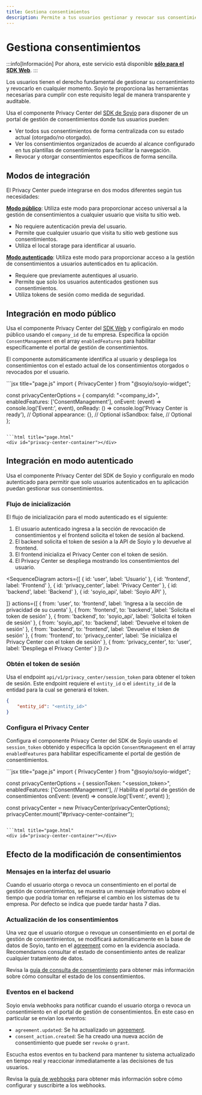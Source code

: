 ```yaml
---
title: Gestiona consentimientos
description: Permite a tus usuarios gestionar y revocar sus consentimientos de manera autónoma
---
```



# Gestiona consentimientos

:::info[Información]
Por ahora, este servicio está disponible [**sólo para el SDK Web**](https://github.com/Soyio-id/soy-io-widget).
:::

Los usuarios tienen el derecho fundamental de gestionar su consentimiento y revocarlo en cualquier momento. Soyio te proporciona las herramientas necesarias para cumplir con este requisito legal de manera transparente y auditable.

Usa el componente Privacy Center del [SDK de Soyio](https://github.com/Soyio-id/soy-io-widget) para disponer de un portal de gestión de consentimientos donde tus usuarios pueden:

- Ver todos sus consentimientos de forma centralizada con su estado actual (otorgado/no otorgado).
- Ver los consentimientos organizados de acuerdo al alcance configurado en tus plantillas de consentimiento para facilitar la navegación.
- Revocar y otorgar consentimientos específicos de forma sencilla.

## Modos de integración

El Privacy Center puede integrarse en dos modos diferentes según tus necesidades:

[**Modo público**](#integraci%C3%B3n-en-modo-p%C3%BAblico): Utiliza este modo para proporcionar acceso universal a la gestión de consentimientos a cualquier usuario que visita tu sitio web.

- No requiere autenticación previa del usuario.
- Permite que cualquier usuario que visita tu sitio web gestione sus consentimientos.
- Utiliza el local storage para identificar al usuario.

[**Modo autenticado**](#integraci%C3%B3n-en-modo-autenticado): Utiliza este modo para proporcionar acceso a la gestión de consentimientos a usuarios autenticados en tu aplicación.

- Requiere que previamente autentiques al usuario.
- Permite que solo los usuarios autenticados gestionen sus consentimientos.
- Utiliza tokens de sesión como medida de seguridad.

## Integración en modo público

Usa el componente Privacy Center del [SDK Web](https://github.com/Soyio-id/soy-io-widget) y configúralo en modo público usando el `company_id` de tu empresa. Especifica la opción `ConsentManagement` en el array `enabledFeatures` para habilitar específicamente el portal de gestión de consentimientos.

El componente automáticamente identifica al usuario y despliega los consentimientos con el estado actual de los consentimientos otorgados o revocados por el usuario.

<Tabs>
  <TabItem value="web" label="SDK Web" default>
```jsx title="page.js"
import { PrivacyCenter } from "@soyio/soyio-widget";

const privacyCenterOptions = {
  companyId: "<company_id>",
  enabledFeatures: ['ConsentManagement'],
  onEvent: (event) => console.log('Event:', event),
  onReady: () => console.log('Privacy Center is ready'), // Optional
  appearance: {},                                        // Optional
  isSandbox: false,                                      // Optional
};
```

```html title="page.html"
<div id="privacy-center-container"></div>
```
  </TabItem>
</Tabs>

## Integración en modo autenticado

Usa el componente Privacy Center del SDK de Soyio y configuralo en modo autenticado para permitir que solo usuarios autenticados en tu aplicación puedan gestionar sus consentimientos.

### Flujo de inicialización

El flujo de inicialización para el modo autenticado es el siguiente:

1. El usuario autenticado ingresa a la sección de revocación de consentimientos y el frontend solicita el token de sesión al backend.
2. El backend solicita el token de sesión a la API de Soyio y lo devuelve al frontend.
3. El frontend inicializa el Privacy Center con el token de sesión.
4. El Privacy Center se despliega mostrando los consentimientos del usuario.

<SequenceDiagram
  actors={[
    { id: 'user', label: 'Usuario' },
    { id: 'frontend', label: 'Frontend' },
    { id: 'privacy_center', label: 'Privacy Center' },
    { id: 'backend', label: 'Backend' },
    { id: 'soyio_api', label: 'Soyio API' },

  ]}
  actions={[
    {
      from: 'user',
      to: 'frontend',
      label: 'Ingresa a la sección de privacidad de su cuenta'
    },
    {
      from: 'frontend',
      to: 'backend',
      label: 'Solicita el token de sesión'
    },
    {
      from: 'backend',
      to: 'soyio_api',
      label: 'Solicita el token de sesión'
    },
    {
      from: 'soyio_api',
      to: 'backend',
      label: 'Devuelve el token de sesión'
    },
    {
      from: 'backend',
      to: 'frontend',
      label: 'Devuelve el token de sesión'
    },
    {
      from: 'frontend',
      to: 'privacy_center',
      label: 'Se inicializa el Privacy Center con el token de sesión'
    },
    {
      from: 'privacy_center',
      to: 'user',
      label: 'Despliega el Privacy Center'
    }
  ]}
/>

### Obtén el token de sesión

Usa el endpoint `api/v1/privacy_center/session_token` para obtener el token de sesión. Este endpoint requiere el `entity_id` o el `identity_id` de la entidad para la cual se generará el token.

```json title="POST /api/v1/privacy_center/session_token"
{
    "entity_id": "<entity_id>"
}
```

### Configura el Privacy Center

Configura el componente Privacy Center del SDK de Soyio usando el `session_token` obtenido y especifica la opción `ConsentManagement` en el array `enabledFeatures` para habilitar específicamente el portal de gestión de consentimientos.

<Tabs>
  <TabItem value="web" label="SDK Web" default>
```jsx title="page.js"
import { PrivacyCenter } from "@soyio/soyio-widget";

const privacyCenterOptions = {
  sessionToken: "<session_token>",
  enabledFeatures: ['ConsentManagement'], // Habilita el portal de gestión de consentimientos
  onEvent: (event) => console.log('Event:', event)
};

const privacyCenter = new PrivacyCenter(privacyCenterOptions);
privacyCenter.mount("#privacy-center-container");
```

```html title="page.html"
<div id="privacy-center-container"></div>
```
  </TabItem>
</Tabs>

## Efecto de la modificación de consentimientos

### Mensajes en la interfaz del usuario

Cuando el usuario otorga o revoca un consentimiento en el portal de gestión de consentimientos, se muestra un mensaje informativo sobre el tiempo que podría tomar en reflejarse el cambio en los sistemas de tu empresa. Por defecto se indica que puede tardar hasta 7 días.

### Actualización de los consentimientos

Una vez que el usuario otorgue o revoque un consentimiento en el portal de gestión de consentimientos, se modificará automáticamente en la base de datos de Soyio, tanto en el [agreement](../main/general-concepts#agreement) como en la evidencia asociada. Recomendamos consultar el estado de consentimiento antes de realizar cualquier tratamiento de datos.

Revisa la [guía de consulta de consentimiento](./consent-query.mdx) para obtener más información sobre cómo consultar el estado de los consentimientos.

### Eventos en el backend

Soyio envía webhooks para notificar cuando el usuario otorga o revoca un consentimiento en el portal de gestión de consentimientos. En este caso en particular se envían los eventos:
-  `agreement.updated`: Se ha actualizado un [agreement](../../api/resources/schemas/agreement.schema.mdx).
-  `consent_action.created`: Se ha creado una nueva acción de consentimiento que puede ser `revoke` o `grant`.

Escucha estos eventos en tu backend para mantener tu sistema actualizado en tiempo real y reaccionar inmediatamente a las decisiones de tus usuarios.

Revisa la [guía de webhooks](../../api/webhooks) para obtener más información sobre cómo configurar y suscribirte a los webhooks.
